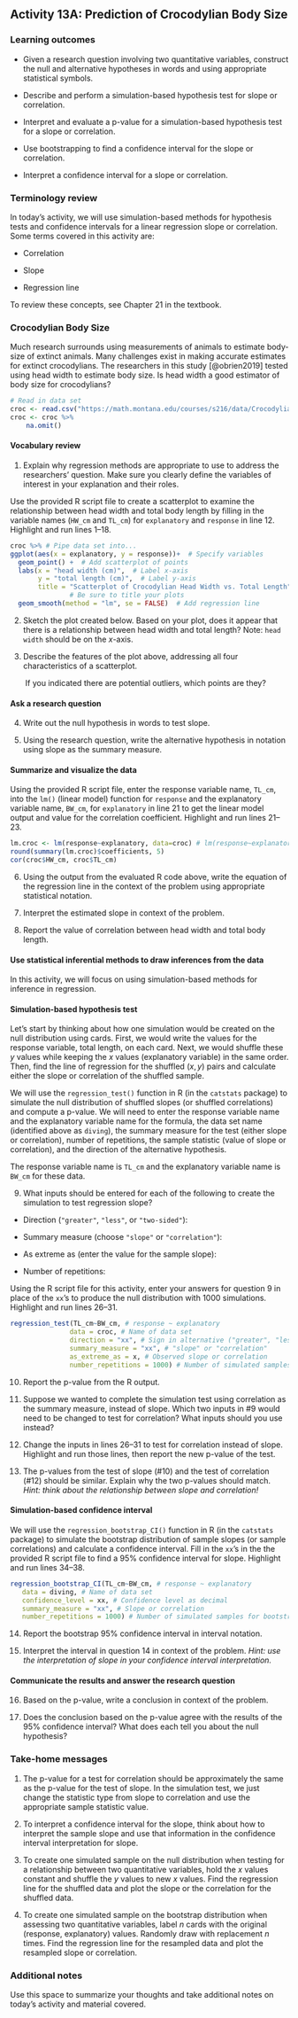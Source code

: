 ## Activity 13A:  Prediction of Crocodylian Body Size

\setstretch{1}

### Learning outcomes

* Given a research question involving two quantitative variables, construct the null and alternative hypotheses
  in words and using appropriate statistical symbols.
  
* Describe and perform a simulation-based hypothesis test for slope or correlation.

* Interpret and evaluate a p-value for a simulation-based hypothesis test for a slope or correlation.

* Use bootstrapping to find a confidence interval for the slope or correlation.

* Interpret a confidence interval for a slope or correlation.

### Terminology review
In today's activity, we will use simulation-based methods for hypothesis tests and confidence intervals for a linear regression slope or correlation. Some terms covered in this activity are:

* Correlation

* Slope 

* Regression line

To review these concepts, see Chapter 21 in the textbook.


### Crocodylian Body Size

Much research surrounds using measurements of animals to estimate body-size of extinct animals.  Many challenges exist in making accurate estimates for extinct crocodylians.  The researchers in this study [@obrien2019] tested using head width to estimate body size. Is head width a good estimator of body size for crocodylians? 


```r
# Read in data set
croc <- read.csv("https://math.montana.edu/courses/s216/data/Crocodylian_headwidth.csv")
croc <- croc %>%
    na.omit()
```

#### Vocabulary review {-}

1. Explain why regression methods are appropriate to use to address the researchers' question. Make sure you clearly define the variables of interest in your explanation and their roles.

\vspace{.5in}


Use the provided R script file to create a scatterplot to examine the relationship between head width and total body length by filling in the variable names (`HW_cm` and `TL_cm`) for `explanatory` and `response` in line 12.  Highlight and run lines 1--18. 
 
```r
croc %>% # Pipe data set into...
ggplot(aes(x = explanatory, y = response))+  # Specify variables
  geom_point() +  # Add scatterplot of points
  labs(x = "head width (cm)",  # Label x-axis
       y = "total length (cm)",  # Label y-axis
       title = "Scatterplot of Crocodylian Head Width vs. Total Length") + 
               # Be sure to title your plots
  geom_smooth(method = "lm", se = FALSE)  # Add regression line

```

2. Sketch the plot created below. Based on your plot, does it appear that there is a relationship between head width and total length? Note: `head width` should be on the $x$-axis.

\vspace{2in}

3. Describe the features of the plot above, addressing all four characteristics of a scatterplot.  

\vspace{1in}

|        If you indicated there are potential outliers, which points are they?

\vspace{0.5in}

#### Ask a research question {-}

4. Write out the null hypothesis in words to test slope.

\vspace{0.8in}

5. Using the research question, write the alternative hypothesis in notation using slope as the summary measure.

\vspace{0.5in}

#### Summarize and visualize the data {-}

Using the provided R script file, enter the response variable name, `TL_cm`, into the `lm()` (linear model) function for `response` and the explanatory variable name, `BW_cm`, for `explanatory` in line 21 to get the linear model output and value for the correlation coefficient.  Highlight and run lines 21--23.

```r
lm.croc <- lm(response~explanatory, data=croc) # lm(response~explanatory)
round(summary(lm.croc)$coefficients, 5)
cor(croc$HW_cm, croc$TL_cm)
```

6.  Using the output from the evaluated R code above, write the equation of the regression line in the context of the problem using appropriate statistical notation.
\vspace{1in}

7.  Interpret the estimated slope in context of the problem.

\vspace{1in}

8.  Report the value of correlation between head width and total body length. 

\vspace{0.3in}

#### Use statistical inferential methods to draw inferences from the data {-}

In this activity, we will focus on using simulation-based methods for inference in regression.  

#### Simulation-based hypothesis test {-}

Let's start by thinking about how one simulation would be created on the null distribution using cards.  First, we would write the values for the response variable, total length, on each card.  Next, we would shuffle these $y$ values while keeping the $x$ values (explanatory variable) in the same order.  Then, find the line of regression for the shuffled $(x, y)$ pairs and calculate either the slope or correlation of the shuffled sample.  

We will use the `regression_test()` function in R (in the `catstats` package) to simulate the null distribution of shuffled slopes (or shuffled correlations) and compute a p-value.  We will need to enter the response variable name and the explanatory variable name for the formula, the data set name (identified above as `diving`), the summary measure for the test (either slope or correlation), number of repetitions, the sample statistic (value of slope or correlation), and the direction of the alternative hypothesis.

The response variable name is `TL_cm` and the explanatory variable name is `BW_cm` for these data.

\newpage

9. What inputs should be entered for each of the following to create the simulation to test regression slope?

\vspace{.5 mm}

* Direction (`"greater"`, `"less"`, or `"two-sided"`):

\vspace{.2in}

* Summary measure (choose `"slope"` or `"correlation"`):

\vspace{.2in}
* As extreme as (enter the value for the sample slope):

\vspace{0.2in}

* Number of repetitions:
    
\vspace{.2in}

Using the R script file for this activity, enter your answers for question 9 in place of the `xx`'s to produce the null distribution with 1000 simulations.  Highlight and run lines 26--31.

```r
regression_test(TL_cm~BW_cm, # response ~ explanatory
               data = croc, # Name of data set
               direction = "xx", # Sign in alternative ("greater", "less", "two-sided")
               summary_measure = "xx", # "slope" or "correlation"
               as_extreme_as = x, # Observed slope or correlation
               number_repetitions = 1000) # Number of simulated samples for null distribution
```

10.  Report the p-value from the R output. 
\vspace{0.5in}

11.  Suppose we wanted to complete the simulation test using correlation as the summary measure, instead of slope.  Which two inputs in #9 would need to be changed to test for correlation?  What inputs should you use instead?
\vspace{0.75in}

12.  Change the inputs in lines 26--31 to test for correlation instead of slope.  Highlight and run those lines, then report the new p-value of the test.
\vspace{0.5in}

13.  The p-values from the test of slope (#10) and the test of correlation (#12) should be similar.  Explain why the two p-values should match. *Hint: think about the relationship between slope and correlation!*
\vspace{1in}

#### Simulation-based confidence interval {-}

We will use the `regression_bootstrap_CI()` function in R (in the `catstats` package) to simulate the bootstrap distribution of sample slopes (or sample correlations) and calculate a confidence interval. Fill in the `xx`'s in the the provided R script file to find a 95\% confidence interval for slope. Highlight and run lines 34--38. 

```r
regression_bootstrap_CI(TL_cm~BW_cm, # response ~ explanatory
   data = diving, # Name of data set
   confidence_level = xx, # Confidence level as decimal
   summary_measure = "xx", # Slope or correlation
   number_repetitions = 1000) # Number of simulated samples for bootstrap distribution
```

14.  Report the bootstrap 95\% confidence interval in interval notation.  
\vspace{0.5in}

15.  Interpret the interval in question 14 in context of the problem.  *Hint: use the interpretation of slope in your confidence interval interpretation.*

\vspace{0.8in}
   
#### Communicate the results and answer the research question {-}

16. Based on the p-value, write a conclusion in context of the problem.

\vspace{.8in}

17. Does the conclusion based on the p-value agree with the results of the 95\% confidence interval?  What does each tell you about the null hypothesis?

\vspace{.6in}
\newpage

### Take-home messages

1.	The p-value for a test for correlation should be approximately the same as the p-value for the test of slope.  In the simulation test, we just change the statistic type from slope to correlation and use the appropriate sample statistic value.  

2. To interpret a confidence interval for the slope, think about how to interpret the sample slope and use that information in the confidence interval interpretation for slope.  

3. To create one simulated sample on the null distribution when testing for a relationship between two quantitative variables, hold the $x$ values constant and shuffle the $y$ values to new $x$ values. Find the regression line for the shuffled data and plot the slope or the correlation for the shuffled data.

4. To create one simulated sample on the bootstrap distribution when assessing two quantitative variables, label $n$ cards with the original (response, explanatory) values.  Randomly draw with replacement $n$ times.  Find the regression line for the resampled data and plot the resampled slope or correlation. 

### Additional notes

Use this space to summarize your thoughts and take additional notes on today's activity and material covered.

\newpage
